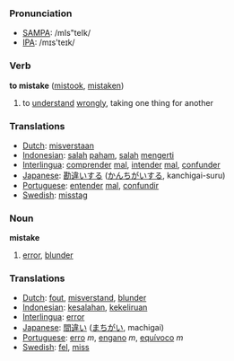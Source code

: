 === Pronunciation ===
*[[w:SAMPA|SAMPA]]: /mIs"teIk/
*[[w:IPA|IPA]]: /mɪs'teɪk/

=== Verb ===

'''to mistake''' ([[mistook]], [[mistaken]])

# to [[understand]] [[wrongly]], taking one thing for another

=== Translations ===
*[[Dutch]]: [[misverstaan]]
*[[Indonesian]]: [[salah]] [[paham]], [[salah]] [[mengerti]]
*[[Interlingua]]: [[comprender]] [[mal]], [[intender]] [[mal]], [[confunder]]
*[[Japanese]]: [[勘違い]]する ([[かんちがい]]する, kanchigai-suru)
*[[Portuguese]]: [[entender]] [[mal]], [[confundir]]
*[[Swedish]]: [[misstag]]

=== Noun ===

'''mistake'''

# [[error]], [[blunder]]

=== Translations ===
*[[Dutch]]: [[fout]], [[misverstand]], [[blunder]]
*[[Indonesian]]: [[salah|kesalahan]], [[keliru|kekeliruan]]
*[[Interlingua]]: [[error]]
*[[Japanese]]: [[間違い]] ([[まちがい]], machigai)
*[[Portuguese]]: [[erro]] ''m'', [[engano]] ''m'', [[equívoco]] ''m''
*[[Swedish]]: [[fel]], [[miss]]